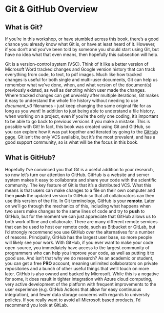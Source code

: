 # Git & GitHub Overview
## What is Git?

If you're in this workshop, or have stumbled across this book, there's a good chance you already know what Git is, or have at least heard of it.
However, if you don't and you've been told by someone you should start using Git, but have no idea what that even means, then hopefully this subsection will help.

Git is a version-control system (VSC).
Think of it like a better version of Microsoft Word tracked changes and Google version history that can track everything from code, to text, to pdf images.
Much like how tracked changes is useful for both single and multi-user documents, Git can help us remember what we've done, when, and what version of the document(s) previously existed, as well as denoting which user made the changes.
Where tracked changes can get unwieldy after multiple iterations, Git makes it easy to understand the whole file history without needing to use *document_v3* filenames - just keep changing the same original file for as long as you want!
In addition to just being able to understand a file history, when working on a project, even if you're the only one coding, it's important to be able to go back to previous versions if you make a mistake.
This is possible with Git!
In fact, this book was created using Git and GitHub, so you can explore how it was put together and iterated by going to the [GitHub page]().
Git isn't the only VCS available, but it's the most prevalent, and has a good support community, so is what will be the focus in this book.

## What is GitHub?

Hopefully I've convinced you that Git is a useful addition to your research, so now let's turn our attention to GitHub.
GitHub is a website and server system makes it easy to collaborate and share your code with the scientific community.
The key feature of Git is that it's a distributed VCS.
What this means is that users can make changes to a file on their own computer and then **push** the updated version to GitHub so that all collaborators can then use this version of the file.
In Git terminology, GitHub is your **remote**.
Later on we'll go through the mechanics of this, including what happens when two users make changes to the same lines of code and try to **push** to GitHub, but for the moment we can just appreciate that GitHub allows us to both work offline and collaborate.
There are many different remote services that can be used to host our remote code, such as Bitbucket or GitLab, but I'd strongly recommend you use GitHub over the alternatives for a number of reasons.
Principally, GitHub has the largest user base, so more people will likely see your work.
With GitHub, if you ever want to make your code open-source, you immediately have access to the largest community of programmers who can help you improve your code, as well as putting it to good use.
And isn't that why we do research?
As an academic or student, you can get a free **PRO** account, meaning unlimited collaborators on private repositories and a bunch of other useful things that we'll touch on more later.
GitHub is also owned and backed by Microsoft.
While this is a negative for some, it does result in tighter integration with Azure cloud computing, very active development of the platform with frequent improvements to the user experience (e.g. GitHub Actions that allow for easy continuous integration), and fewer data storage concerns with regards to university policies.
If you really want to avoid all Microsoft based products, I'd recommend you look at GitLab.